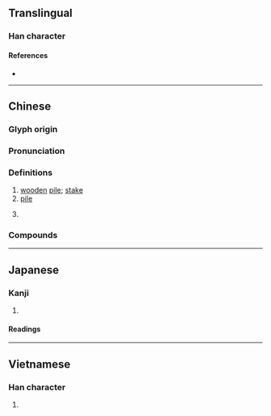 {{also|桩}}
{{character info}}
==Translingual==

===Han character===
{{Han char|rn=75|rad=木|as=11|sn=15|four=45977|canj=DQKX|ids=⿰木舂}}

====References====
* {{Han ref|kx=0548.190|dkj=15398|dj=0936.050|hdz=21272.020|uh=6A01|ud=27137|bh=BCCE|bd=48334}}

----

==Chinese==
{{zh-forms|s=桩}}

===Glyph origin===
{{Han etym}}

===Pronunciation===
{{zh-pron
|m=zhuāng
|m-s=
|c=zong1
|c-t=
|g=
|h=gd=zong1
|j=
|mb=
|md=
|mn=ml:chong/qz,xm,zz:chng
|mn_note=chong - literary; chng - vernacular
|mn-t=zuang1/zeng1
|mn-t_note=zuang1 - literary; zeng1 - vernacular
|w=1tsaan
|x=
|mc=y
|oc=y
|cat=n,cls
}}

===Definitions===
{{zh-hanzi}}

# [[wooden]] [[pile]]; [[stake]]
# [[pile]] {{gl|large stake driven into the earth or sea-bed for the support of a building}}
# {{zh-classifier|events}}
#: {{zh-x|搿 樁 事體|tr=5geq tsaan sr thi|This event|SH}}

===Compounds===
{{zh-der|債樁|布樁|封樁|孤樁|上樁|做樁|支樁|抵樁|打樁機|木樁|拿樁|樁主|樁柱|樹樁|樁腳|樁兒|打樁|牽牛拔樁|界樁|掛樁|版樁|梅花樁|暗樁|樁橛|樁子|枯樁|馬樁|繫船樁|那樁兒|高樁兒|靈樁}}

{{zh-cat|Intermediate}}

----

==Japanese==

===Kanji===
{{ja-kanji|grade=|rs=木11}}

# {{rfdef|ja|sort=木11}}

====Readings====
{{ja-readings
|on=とう, しょう, しゅ
|kun=くい}}

----

==Vietnamese==

===Han character===
{{vi-readings|reading=thung, thủng, thông, thùng, trang|rs=木11}}

# {{rfdef|vi|sort=木11}}